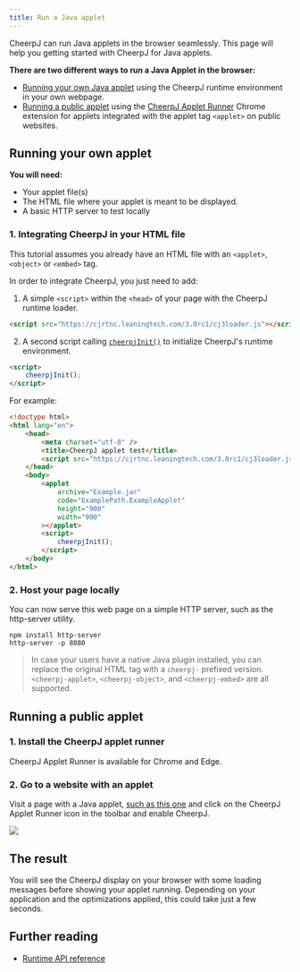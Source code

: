 ```yaml
---
title: Run a Java applet
---
```



CheerpJ can run Java applets in the browser seamlessly. This page will help you getting started with CheerpJ for Java applets.

**There are two different ways to run a Java Applet in the browser:**

- [Running your own Java applet](/cheerpj3/getting-started/Java-applet#running-your-own-applet) using the CheerpJ runtime environment in your own webpage.
- [Running a public applet](/cheerpj3/getting-started/Java-applet#running-a-public-applet) using the [CheerpJ Applet Runner](https://chrome.google.com/webstore/detail/cheerpj-applet-runner/bbmolahhldcbngedljfadjlognfaaein) Chrome extension for applets integrated with the applet tag `<applet>` on public websites.

## Running your own applet

**You will need:**

- Your applet file(s)
- The HTML file where your applet is meant to be displayed.
- A basic HTTP server to test locally

### 1. Integrating CheerpJ in your HTML file

This tutorial assumes you already have an HTML file with an `<applet>`, `<object>` or `<embed>` tag.

In order to integrate CheerpJ, you just need to add:

1.  A simple `<script>` within the `<head>` of your page with the CheerpJ runtime loader.

```html
<script src="https://cjrtnc.leaningtech.com/3.0rc1/cj3loader.js"></script>
```

2.  A second script calling [`cheerpjInit()`] to initialize CheerpJ's runtime environment.

```html
<script>
	cheerpjInit();
</script>
```

For example:

```html title="index.html" {6, 15-17}
<!doctype html>
<html lang="en">
	<head>
		<meta charset="utf-8" />
		<title>CheerpJ applet test</title>
		<script src="https://cjrtnc.leaningtech.com/3.0rc1/cj3loader.js"></script>
	</head>
	<body>
		<applet
			archive="Example.jar"
			code="ExamplePath.ExampleApplet"
			height="900"
			width="900"
		></applet>
		<script>
			cheerpjInit();
		</script>
	</body>
</html>
```

### 2. Host your page locally

You can now serve this web page on a simple HTTP server, such as the http-server utility.

```shell
npm install http-server
http-server -p 8080
```

> In case your users have a native Java plugin installed, you can replace the original HTML tag with a `cheerpj-` prefixed version. `<cheerpj-applet>`, `<cheerpj-object>`, and `<cheerpj-embed>` are all supported.

## Running a public applet

### 1. Install the CheerpJ applet runner

CheerpJ Applet Runner is available for Chrome and Edge.

<div class="flex flex-wrap gap-3">
  <LinkButton
    type="primary"
    href="https://chrome.google.com/webstore/detail/cheerpj-applet-runner/bbmolahhldcbngedljfadjlognfaaein"
    label="Add to Chrome"
    iconLeft="openmoji:chrome"
  />

<LinkButton
	type="primary"
	href="https://microsoftedge.microsoft.com/addons/detail/cheerpj-applet-runner/ebfcpaoldmijengghefpohddmfpndmic"
	label="Add to Microsoft Edge"
	iconLeft="openmoji:edge"
/>

</div>

### 2. Go to a website with an applet

Visit a page with a Java applet, [such as this one](http://www.neilwallis.com/projects/java/water/index.php) and click on the CheerpJ Applet Runner icon in the toolbar and enable CheerpJ.

![](/cheerpj2/assets/cheerpj_applet_demo.gif)

## The result

You will see the CheerpJ display on your browser with some loading messages before showing your applet running. Depending on your application and the optimizations applied, this could take just a few seconds.

## Further reading

- [Runtime API reference](/cheerpj3/reference)

[`cheerpjInit()`]: /cheerpj3/reference/cheerpjInit

